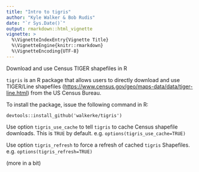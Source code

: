 ```yaml
---
title: "Intro to tigris"
author: "Kyle Walker & Bob Rudis"
date: "`r Sys.Date()`"
output: rmarkdown::html_vignette
vignette: >
  %\VignetteIndexEntry{Vignette Title}
  %\VignetteEngine{knitr::rmarkdown}
  %\VignetteEncoding{UTF-8}
---
```


Download and use Census TIGER shapefiles in R

`tigris` is an R package that allows users to directly download and use TIGER/Line shapefiles ([https://www.census.gov/geo/maps-data/data/tiger-line.html](https://www.census.gov/geo/maps-data/data/tiger-line.html)) from the US Census Bureau.

To install the package, issue the following command in R:

`devtools::install_github('walkerke/tigris')`

Use option `tigris_use_cache` to tell `tigris` to cache Census shapefile downloads. This is `TRUE` by default. e.g. `options(tigris_use_cache=TRUE)`

Use option `tigris_refresh` to force a refresh of cached `tigris` Shapefiles. e.g. `options(tigris_refresh=TRUE)`

(more in a bit)
